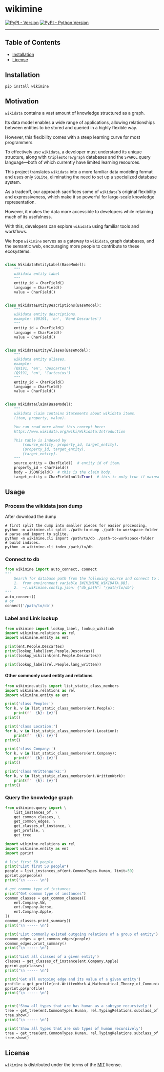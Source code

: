 # wikimine

[![PyPI - Version](https://img.shields.io/pypi/v/wikimine.svg)](https://pypi.org/project/wikimine)
[![PyPI - Python Version](https://img.shields.io/pypi/pyversions/wikimine.svg)](https://pypi.org/project/wikimine)

-----

## Table of Contents

- [Installation](#installation)
- [License](#license)

## Installation

```console
pip install wikimine
```

## Motivation

`wikidata` contains a vast amount of knowledge structured as a graph.

Its data model enables a wide range of applications, allowing relationships
between entities to be stored and queried in a highly flexible way.

However, this flexibility comes with a steep learning curve for most
programmers.

To effectively use `wikidata`, a developer must understand its unique
structure, along with `triplestore/graph` databases and the `SPARQL` query
language—both of which currently have limited learning resources.

This project translates `wikidata` into a more familiar data modeling format
and uses only `SQLite`, eliminating the need to set up a specialized database
system.

As a tradeoff, our approach sacrifices some of `wikidata`'s original
flexibility and expressiveness, which make it so powerful for large-scale
knowledge representation.

However, it makes the data more accessible to developers while retaining much
of its usefulness.

With this, developers can explore `wikidata` using familiar tools and
workflows.

We hope `wikimine` serves as a gateway to `wikidata`, graph databases, and
the semantic web, encouraging more people to contribute to these ecosystems.

```python

class WikidataEntityLabel(BaseModel):
    """
    wikidata entity label
    """
    entity_id = CharField()
    language = CharField()
    value = CharField()


class WikidataEntityDescriptions(BaseModel):
    """
    wikidata entity descriptions.
    example: (Q9191, 'en', 'René Descartes')
    """
    entity_id = CharField()
    language = CharField()
    value = CharField()


class WikidataEntityAliases(BaseModel):
    """
    wikidata entity aliases.
    example:
    (Q9191, 'en', 'Descartes')
    (Q9191, 'en', 'Cartesius')
    """
    entity_id = CharField()
    language = CharField()
    value = CharField()


class WikidataClaim(BaseModel):
    """
    wikidata claim contains Statements about wikidata items.
    (item, property, value).

    You can read more about this concept here:
    https://www.wikidata.org/wiki/Wikidata:Introduction

    This table is indexed by
        (source_entity, property_id, target_entity).
        (property_id, target_entity).
        (target_entity).
    """
    source_entity = CharField()  # entity id of item.
    property_id = CharField()
    body = JSONField()  # this is the claim body.
    target_entity = CharField(null=True)  # this is only true if mainsnak.datavalue is wikibase-entityid

```

## Usage

### Process the wikidata json dump

After download the dump

```shell
# first split the dump into smaller pieces for easier processing.
python -m wikimine.cli split ./path-to-dump ./path-to-workspace-folder
# parse and import to sqlite.
python -m wikimine.cli import /path/to/db ./path-to-workspace-folder
# build indices.
python -m wikimine.cli index /path/to/db
```

### Connect to db

```python
from wikimine import auto_connect, connect
"""
    Search for database path from the following source and connect to it automatically.
    1.  from environment variable [WIKIMINE_WIKIDATA_DB].
    2.  ~/.wikimine.config.json: {"db_path": "/path/to/db"}
"""
auto_connect()
# or
connect('/path/to/db')
```

### Label and Link lookup

```python
from wikimine import lookup_label, lookup_wikilink
import wikimine.relations as rel
import wikimine.entity as ent

print(ent.People.Descartes)
print(lookup_label(ent.People.Descartes))
print(lookup_wikilink(ent.People.Descartes))

print(lookup_label(rel.People.lang_written))
```

#### Other commonly used entity and relations

```python
from wikimine.utils import list_static_class_members
import wikimine.relations as rel
import wikimine.entity as ent

print('class People:')
for k, v in list_static_class_members(ent.People):
    print(f'  {k}: {v}')
print()

print('class Location:')
for k, v in list_static_class_members(ent.Location):
    print(f'  {k}: {v}')
print()

print('class Company:')
for k, v in list_static_class_members(ent.Company):
    print(f'  {k}: {v}')
print()

print('class WrittenWorks:')
for k, v in list_static_class_members(ent.WrittenWork):
    print(f'  {k}: {v}')
print()

```

### Query the knowledge graph

```python
from wikimine.query import \
    list_instances_of, \
    get_common_classes, \
    get_common_edges, \
    get_classes_of_instance, \
    get_profile, \
    get_tree

import wikimine.relations as rel
import wikimine.entity as ent
import pprint

# list first 50 people
print("List first 50 people")
people = list_instances_of(ent.CommonTypes.Human, limit=50)
pprint.pp(people)
print('\n ----- \n')

# get common type of instances
print("Get common type of instances")
common_classes = get_common_classes([
    ent.Company.VW,
    ent.Company.Xerox,
    ent.Company.Apple,
])
common_classes.print_summary()
print('\n ----- \n')

print('List commonly existed outgoing relations of a group of entity')
common_edges = get_common_edges(people)
common_edges.print_summary()
print('\n ----- \n')

print('List all classes of a given entity')
classes = get_classes_of_instance(ent.Company.Apple)
pprint.pp(classes)
print('\n ----- \n')

print('Get all outgoing edge and its value of a given entity')
profile = get_profile(ent.WrittenWork.A_Mathematical_Theory_of_Communication)
pprint.pp(profile)
print('\n ----- \n')


print('Show all types that are has human as a subtype recursively')
tree = get_tree(ent.CommonTypes.Human, rel.TypingRelations.subclass_of)
tree.show()
print('\n ----- \n')

print('Show all types that are sub types of human recursively')
tree = get_tree(ent.CommonTypes.Human, rel.TypingRelations.subclass_of, direction='backward')
tree.show()

```

## License

`wikimine` is distributed under the terms of the [MIT](https://spdx.org/licenses/MIT.html) license.
